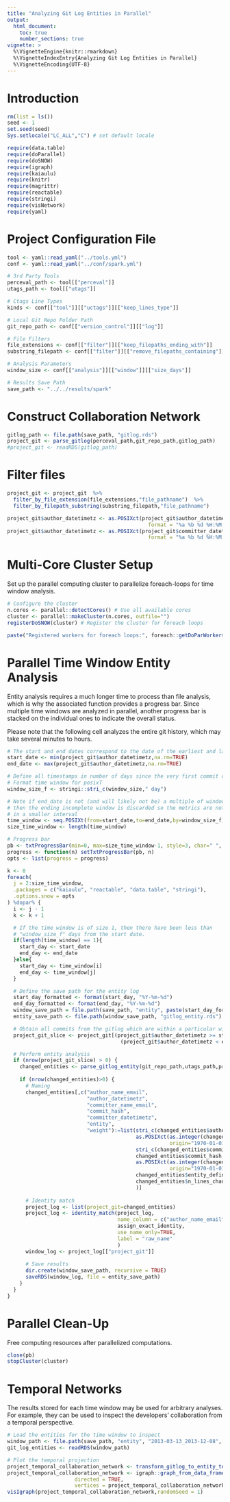 ```yaml
---
title: "Analyzing Git Log Entities in Parallel"
output: 
  html_document:
    toc: true
    number_sections: true
vignette: >
  %\VignetteEngine{knitr::rmarkdown}
  %\VignetteIndexEntry{Analyzing Git Log Entities in Parallel}
  %\VignetteEncoding{UTF-8}
---
```


# Introduction

```r
rm(list = ls())
seed <- 1
set.seed(seed)
Sys.setlocale("LC_ALL","C") # set default locale
```

```r
require(data.table)
require(doParallel)
require(doSNOW)
require(igraph)
require(kaiaulu)
require(knitr)
require(magrittr)
require(reactable)
require(stringi)
require(visNetwork)
require(yaml)
```

# Project Configuration File

```r
tool <- yaml::read_yaml("../tools.yml")
conf <- yaml::read_yaml("../conf/spark.yml")

# 3rd Party Tools
perceval_path <- tool[["perceval"]]
utags_path <- tool[["utags"]]

# Ctags Line Types
kinds <- conf[["tool"]][["uctags"]][["keep_lines_type"]]

# Local Git Repo Folder Path
git_repo_path <- conf[["version_control"]][["log"]]

# File Filters
file_extensions <- conf[["filter"]][["keep_filepaths_ending_with"]]
substring_filepath <- conf[["filter"]][["remove_filepaths_containing"]]

# Analysis Parameters
window_size <- conf[["analysis"]][["window"]][["size_days"]]

# Results Save Path
save_path <- "../../results/spark"
```

# Construct Collaboration Network

```r
gitlog_path <- file.path(save_path, "gitlog.rds")
project_git <- parse_gitlog(perceval_path,git_repo_path,gitlog_path)
#project_git <- readRDS(gitlog_path)
```

# Filter files

```r
project_git <- project_git  %>%
  filter_by_file_extension(file_extensions,"file_pathname")  %>% 
  filter_by_filepath_substring(substring_filepath,"file_pathname")
```

```r
project_git$author_datetimetz <- as.POSIXct(project_git$author_datetimetz,
                                              format = "%a %b %d %H:%M:%S %Y %z", tz = "UTC")
project_git$author_datetimetz <- as.POSIXct(project_git$committer_datetimetz,
                                              format = "%a %b %d %H:%M:%S %Y %z", tz = "UTC")
```

# Multi-Core Cluster Setup

Set up the parallel computing cluster to parallelize foreach-loops for time window analysis.

```r
# Configure the cluster
n.cores <- parallel::detectCores() # Use all available cores
cluster <- parallel::makeCluster(n.cores, outfile="")
registerDoSNOW(cluster) # Register the cluster for foreach loops

paste("Registered workers for foreach loops:", foreach::getDoParWorkers())
```

# Parallel Time Window Entity Analysis

Entity analysis requires a much longer time to process than file analysis, which is why the associated function provides a progress bar. Since multiple time windows are analyzed in parallel, another progress bar is stacked on the individual ones to indicate the overall status. 

Please note that the following cell analyzes the entire git history, which may take several minutes to hours.

```r
# The start and end dates correspond to the date of the earliest and latest commit, respectively.
start_date <- min(project_git$author_datetimetz,na.rm=TRUE)
end_date <- max(project_git$author_datetimetz,na.rm=TRUE)

# Define all timestamps in number of days since the very first commit of the repo
# Format time window for posixT
window_size_f <- stringi::stri_c(window_size," day")

# Note if end_date is not (and will likely not be) a multiple of window_size, 
# then the ending incomplete window is discarded so the metrics are not calculated 
# in a smaller interval
time_window <- seq.POSIXt(from=start_date,to=end_date,by=window_size_f)
size_time_window <- length(time_window)

# Progress bar
pb <- txtProgressBar(min=0, max=size_time_window-1, style=3, char=" ", width=85)
progress <- function(n) setTxtProgressBar(pb, n)
opts <- list(progress = progress)

k <- 0
foreach(
  j = 2:size_time_window,
  .packages = c("kaiaulu", "reactable", "data.table", "stringi"),
  .options.snow = opts
) %dopar% {
  i <- j - 1
  k <- k + 1

  # If the time window is of size 1, then there have been less than
  # "window_size_f" days from the start date.
  if(length(time_window) == 1){
    start_day <- start_date
    end_day <- end_date
  }else{
    start_day <- time_window[i]
    end_day <- time_window[j]
  }

  # Define the save path for the entity log
  start_day_formatted <- format(start_day, "%Y-%m-%d")
  end_day_formatted <- format(end_day, "%Y-%m-%d")
  window_save_path = file.path(save_path, "entity", paste(start_day_formatted, "_", end_day_formatted, sep=""))
  entity_save_path <- file.path(window_save_path, "gitlog_entity.rds")

  # Obtain all commits from the gitlog which are within a particular window_size
  project_git_slice <- project_git[(project_git$author_datetimetz >= start_day) &
                                     (project_git$author_datetimetz < end_day), ]

  # Perform entity analysis
  if (nrow(project_git_slice) > 0) {
    changed_entities <- parse_gitlog_entity(git_repo_path,utags_path,project_git_slice,kinds,progress_bar=TRUE)
    
    if (nrow(changed_entities)>0) {
      # Naming
      changed_entities[,c("author_name_email",
                          "author_datetimetz",
                          "committer_name_email",
                          "commit_hash",
                          "committer_datetimetz",
                          "entity",
                          "weight"):=list(stri_c(changed_entities$author_name,changed_entities$author_email,sep= " "),
                                          as.POSIXct(as.integer(changed_entities$author_timestamp),
                                                     origin="1970-01-01",tz = "UTC"),
                                          stri_c(changed_entities$committer_name,changed_entities$committer_email,sep= " "),
                                          changed_entities$commit_hash,
                                          as.POSIXct(as.integer(changed_entities$committer_timestamp),
                                                     origin="1970-01-01",tz = "UTC"),
                                          changed_entities$entity_definition_name,
                                          changed_entities$n_lines_changed
                                          )]
      
      # Identity match
      project_log <- list(project_git=changed_entities)
      project_log <- identity_match(project_log,
                                    name_column = c("author_name_email"),
                                    assign_exact_identity,
                                    use_name_only=TRUE,
                                    label = "raw_name"
                                    )
      window_log <- project_log[["project_git"]]
      
      # Save results
      dir.create(window_save_path, recursive = TRUE)
      saveRDS(window_log, file = entity_save_path)
    }
  }
}
```

# Parallel Clean-Up

Free computing resources after parallelized computations.

```r
close(pb)
stopCluster(cluster)
```

# Temporal Networks 

The results stored for each time window may be used for arbitrary analyses. For example, they can be used to inspect the developers' collaboration from a temporal perspective.

```r
# Load the entities for the time window to inspect
window_path <- file.path(save_path, "entity", "2013-03-13_2013-12-08", "gitlog_entity.rds")
git_log_entities <- readRDS(window_path)

# Plot the temporal projection
project_temporal_collaboration_network <- transform_gitlog_to_entity_temporal_network(git_log_entities)
project_temporal_collaboration_network <- igraph::graph_from_data_frame(d=project_temporal_collaboration_network[["edgelist"]],
                      directed = TRUE,
                      vertices = project_temporal_collaboration_network[["nodes"]])
visIgraph(project_temporal_collaboration_network,randomSeed = 1)
```

